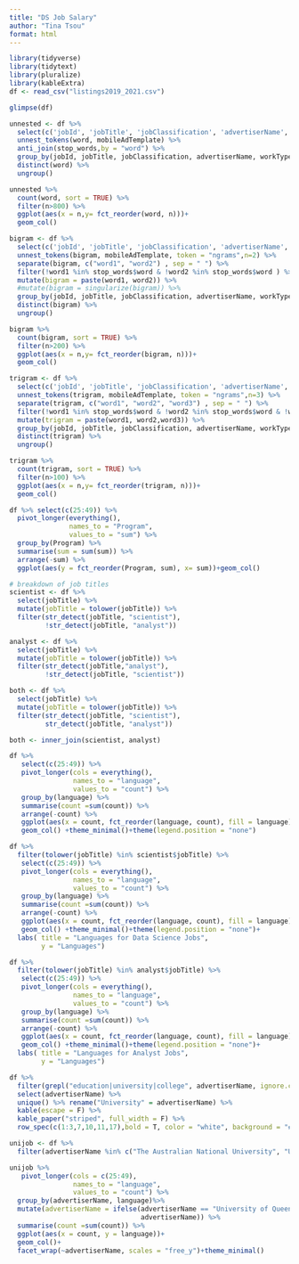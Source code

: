 ```yaml
---
title: "DS Job Salary"
author: "Tina Tsou"
format: html
---
```


```r
library(tidyverse)
library(tidytext)
library(pluralize)
library(kableExtra)
df <- read_csv("listings2019_2021.csv")
```

```r
glimpse(df)

unnested <- df %>%
  select(c('jobId', 'jobTitle', 'jobClassification', 'advertiserName', 'workType', 'mobileAdTemplate')) %>% 
  unnest_tokens(word, mobileAdTemplate) %>% 
  anti_join(stop_words,by = "word") %>% 
  group_by(jobId, jobTitle, jobClassification, advertiserName, workType) %>% 
  distinct(word) %>% 
  ungroup() 

unnested %>%
  count(word, sort = TRUE) %>% 
  filter(n>800) %>% 
  ggplot(aes(x = n,y= fct_reorder(word, n)))+
  geom_col()

```

```r
bigram <- df %>%
  select(c('jobId', 'jobTitle', 'jobClassification', 'advertiserName', 'workType', 'mobileAdTemplate')) %>% 
  unnest_tokens(bigram, mobileAdTemplate, token = "ngrams",n=2) %>% 
  separate(bigram, c("word1", "word2") , sep = " ") %>% 
  filter(!word1 %in% stop_words$word & !word2 %in% stop_words$word ) %>% 
  mutate(bigram = paste(word1, word2)) %>% 
  #mutate(bigram = singularize(bigram)) %>% 
  group_by(jobId, jobTitle, jobClassification, advertiserName, workType) %>% 
  distinct(bigram) %>% 
  ungroup() 

bigram %>%
  count(bigram, sort = TRUE) %>% 
  filter(n>200) %>% 
  ggplot(aes(x = n,y= fct_reorder(bigram, n)))+
  geom_col()

```


```r
trigram <- df %>%
  select(c('jobId', 'jobTitle', 'jobClassification', 'advertiserName', 'workType', 'mobileAdTemplate')) %>% 
  unnest_tokens(trigram, mobileAdTemplate, token = "ngrams",n=3) %>% 
  separate(trigram, c("word1", "word2", "word3") , sep = " ") %>% 
  filter(!word1 %in% stop_words$word & !word2 %in% stop_words$word & !word3 %in% stop_words$word) %>% 
  mutate(trigram = paste(word1, word2,word3)) %>% 
  group_by(jobId, jobTitle, jobClassification, advertiserName, workType) %>% 
  distinct(trigram) %>% 
  ungroup() 

trigram %>%
  count(trigram, sort = TRUE) %>% 
  filter(n>100) %>% 
  ggplot(aes(x = n,y= fct_reorder(trigram, n)))+
  geom_col()

```
```r
df %>% select(c(25:49)) %>% 
  pivot_longer(everything(),
               names_to = "Program", 
               values_to = "sum") %>% 
  group_by(Program) %>% 
  summarise(sum = sum(sum)) %>%
  arrange(-sum) %>% 
  ggplot(aes(y = fct_reorder(Program, sum), x= sum))+geom_col()
```

```r
# breakdown of job titles
scientist <- df %>% 
  select(jobTitle) %>% 
  mutate(jobTitle = tolower(jobTitle)) %>% 
  filter(str_detect(jobTitle, "scientist"),
         !str_detect(jobTitle, "analyst"))

analyst <- df %>% 
  select(jobTitle) %>% 
  mutate(jobTitle = tolower(jobTitle)) %>% 
  filter(str_detect(jobTitle,"analyst"),
         !str_detect(jobTitle, "scientist"))

both <- df %>% 
  select(jobTitle) %>% 
  mutate(jobTitle = tolower(jobTitle)) %>% 
  filter(str_detect(jobTitle, "scientist"),
         str_detect(jobTitle, "analyst"))

both <- inner_join(scientist, analyst)

```

```r
df %>% 
   select(c(25:49)) %>% 
   pivot_longer(cols = everything(),
                names_to = "language",
                values_to = "count") %>% 
   group_by(language) %>% 
   summarise(count =sum(count)) %>% 
   arrange(-count) %>% 
   ggplot(aes(x = count, fct_reorder(language, count), fill = language))+
   geom_col() +theme_minimal()+theme(legend.position = "none")
```

```r
df %>% 
  filter(tolower(jobTitle) %in% scientist$jobTitle) %>% 
   select(c(25:49)) %>% 
   pivot_longer(cols = everything(),
                names_to = "language",
                values_to = "count") %>% 
   group_by(language) %>% 
   summarise(count =sum(count)) %>% 
   arrange(-count) %>% 
   ggplot(aes(x = count, fct_reorder(language, count), fill = language))+
   geom_col() +theme_minimal()+theme(legend.position = "none")+ 
  labs( title = "Languages for Data Science Jobs",
        y = "Languages")
```
```r
df %>% 
  filter(tolower(jobTitle) %in% analyst$jobTitle) %>% 
   select(c(25:49)) %>% 
   pivot_longer(cols = everything(),
                names_to = "language",
                values_to = "count") %>% 
   group_by(language) %>% 
   summarise(count =sum(count)) %>% 
   arrange(-count) %>% 
   ggplot(aes(x = count, fct_reorder(language, count), fill = language))+
   geom_col() +theme_minimal()+theme(legend.position = "none")+ 
  labs( title = "Languages for Analyst Jobs",
        y = "Languages")
```
```r
df %>% 
  filter(grepl("education|university|college", advertiserName, ignore.case = TRUE)) %>% 
  select(advertiserName) %>% 
  unique() %>% rename("University" = advertiserName) %>% 
  kable(escape = F) %>%
  kable_paper("striped", full_width = F) %>% 
  row_spec(c(1:3,7,10,11,17),bold = T, color = "white", background = "#006DAE")
```
```r
unijob <- df %>% 
  filter(advertiserName %in% c("The Australian National University", "University of New South Wales","The University of Sydney", "The University of Queensland", "The University Of Melbourne"," Federation University Australia", "University of Queensland")) 

unijob %>% 
   pivot_longer(cols = c(25:49),
                names_to = "language",
                values_to = "count") %>% 
  group_by(advertiserName, language)%>% 
  mutate(advertiserName = ifelse(advertiserName == "University of Queensland", "The University of Queensland",
                                 advertiserName)) %>% 
  summarise(count =sum(count)) %>% 
  ggplot(aes(x = count, y = language))+
  geom_col()+
  facet_wrap(~advertiserName, scales = "free_y")+theme_minimal()
```

```r

```

